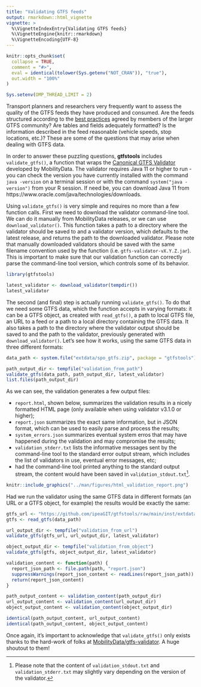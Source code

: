 ---
title: "Validating GTFS feeds"
output: rmarkdown::html_vignette
vignette: >
  %\VignetteIndexEntry{Validating GTFS feeds}
  %\VignetteEngine{knitr::rmarkdown}
  %\VignetteEncoding{UTF-8}
---

```{r, include = FALSE}
knitr::opts_chunk$set(
  collapse = TRUE,
  comment = "#>",
  eval = identical(tolower(Sys.getenv("NOT_CRAN")), "true"),
  out.width = "100%"
)

Sys.setenv(OMP_THREAD_LIMIT = 2)
```

Transport planners and researchers very frequently want to assess the quality
of the GTFS feeds they have produced and consumed. Are the feeds structured
according to the [best
practices](https://github.com/MobilityData/GTFS_Schedule_Best-Practices) agreed
by members of the larger GTFS community? Are tables and fields adequately
formatted? Is the information described in the feed reasonable (vehicle speeds,
stop locations, etc.)? These are some of the questions that may arise when
dealing with GTFS data.

In order to answer these puzzling questions, **gtfstools** includes
`validate_gtfs()`, a function that wraps the [Canonical GTFS
Validator](https://github.com/MobilityData/gtfs-validator) developed by
MobilityData. The validator requires Java 11 or higher to run - you can check
the version you have currently installed with the command `java -version` on a
terminal session or with the command `system("java -version")` from your R
session. If need be, you can download Java 11 from
https://www.oracle.com/java/technologies/downloads.

Using `validate_gtfs()` is very simple and requires no more than a few function
calls. First we need to download the validator command-line tool. We can do it
manually from MobilityData releases, or we can use `download_validator()`. This
function takes a path to a directory where the validator should be saved to and
a validator version, which defaults to the latest release, and returns the path
to the downloaded validator. Please note that manually downloaded validators
should be saved with the same filename convention used by the function (i.e.
`gtfs-validator-vX.Y.Z.jar`). This is important to make sure that our
validation function can correctly parse the command-line tool version, which
controls some of its behavior.

```{r}
library(gtfstools)

latest_validator <- download_validator(tempdir())
latest_validator
```

The second (and final) step is actually running `validate_gtfs()`. To do that
we need some GTFS data, which the function accepts in varying formats: it can be
a GTFS object, as created with `read_gtfs()`, a path to local GTFS file, an URL
to a feed or a path to a local directory containing the GTFS data. It also
takes a path to the directory where the validator output should be saved to and
the path to the validator, previously generated with `download_validator()`.
Let's see how it works, using the same GTFS data in three different formats:

```{r}
data_path <- system.file("extdata/spo_gtfs.zip", package = "gtfstools")

path_output_dir <- tempfile("validation_from_path")
validate_gtfs(data_path, path_output_dir, latest_validator)
list.files(path_output_dir)
```

As we can see, the validation generates a few output files:

- `report.html`, shown below, summarizes the validation results in a nicely
  formatted HTML page (only available when using validator v3.1.0 or higher);
- `report.json` summarizes the exact same information, but in JSON format,
  which can be used to easily parse and process the results;
- `system_errors.json` summarizes eventual system erros that may have happened
  during the validation and may compromise the results;
- `validation_stderr.txt` lists the informative messages sent by the
  command-line tool to the standard error output stream, which includes the
  list of validators in use, eventual error messages, etc;
- had the command-line tool printed anything to the standard output stream, the
  content would have been saved in `validation_stdout.txt`[^1].

[^1]: Please note that the content of `validation_stdout.txt` and
`validation_stderr.txt` may slightly vary depending on the version of the
validator.

```{r, echo = FALSE}
knitr::include_graphics("../man/figures/html_validation_report.png")
```

Had we run the validator using the same GTFS data in different formats (an URL
or a GTFS object, for example) the results would be exactly the same:

```{r}
gtfs_url <- "https://github.com/ipeaGIT/gtfstools/raw/main/inst/extdata/spo_gtfs.zip"
gtfs <- read_gtfs(data_path)

url_output_dir <- tempfile("validation_from_url")
validate_gtfs(gtfs_url, url_output_dir, latest_validator)

object_output_dir <- tempfile("validation_from_object")
validate_gtfs(gtfs, object_output_dir, latest_validator)

validation_content <- function(path) {
  report_json_path <- file.path(path, "report.json")
  suppressWarnings(report_json_content <- readLines(report_json_path))
  return(report_json_content)
}

path_output_content <- validation_content(path_output_dir)
url_output_content <- validation_content(url_output_dir)
object_output_content <- validation_content(object_output_dir)

identical(path_output_content, url_output_content)
identical(path_output_content, object_output_content)
```

Once again, it's important to acknowledge that `validate_gtfs()` only exists thanks to the hard-work of folks at [MobilityData/gtfs-validator](https://github.com/MobilityData/gtfs-validator). A huge shoutout to them!
